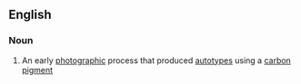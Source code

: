 ==English==

===Noun===
{{en-noun|-}}

#{{dated|photography}} An early [[photographic]] process that produced [[autotype]]s using a [[carbon]] [[pigment]]